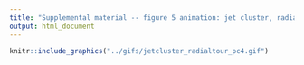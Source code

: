 ```yaml
---
title: "Supplemental material -- figure 5 animation: jet cluster, radial tour on PC4"
output: html_document
---
```


```r
knitr::include_graphics("../gifs/jetcluster_radialtour_pc4.gif")
```
